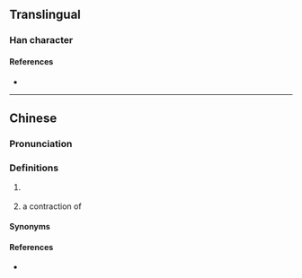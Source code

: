 {{character info/new}}
==Translingual==

===Han character===
{{Han char|rn=38|rad=女|as=10|sn=13|four=|canj=MFMWV|ids=⿱不要}}

====References====
* {{Han ref|kx=0269.181|hdz=21071.130|uh=5AD1|ud=23249}}

----

==Chinese==
{{zh-forms}}

===Pronunciation===
{{zh-pron
|m=biáo
|m-s=biao4
|c=biu3
|mn=biàu
|cat=
}}

===Definitions===
{{zh-hanzi}}

# {{lb|zh|regional|dialectal}} {{contraction of|lang=zh|不要}}
# {{lb|zh|Min Nan}} a contraction of {{m|nan|bô iàu|tr={{m|zh|無要}}}} {{rfv-sense|lang=zh}}

====Synonyms====
{{zh-dial|別}}

====References====
* {{R:yue:Jyutping Database}}